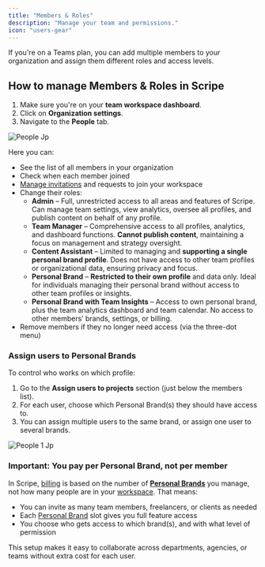 ```yaml
---
title: "Members & Roles"
description: "Manage your team and permissions."
icon: "users-gear"
---
```


If you're on a Teams plan, you can add multiple members to your organization and assign them different roles and access levels.

## How to manage Members & Roles in Scripe

1. Make sure you're on your **team workspace dashboard**.
2. Click on **Organization settings**.
3. Navigate to the **People** tab.

![People Jp](/images/people.jpg)

Here you can:

- See the list of all members in your organization
- Check when each member joined
- [Manage invitations](/team-plan/invite) and requests to join your workspace
- Change their roles:
  - **Admin** – Full, unrestricted access to all areas and features of Scripe. Can manage team settings, view analytics, oversee all profiles, and publish content on behalf of any profile.
  - **Team Manager** – Comprehensive access to all profiles, analytics, and dashboard functions. **Cannot publish content**, maintaining a focus on management and strategy oversight.
  - **Content Assistant** – Limited to managing and **supporting a single personal brand profile**. Does not have access to other team profiles or organizational data, ensuring privacy and focus.
  - **Personal Brand** – **Restricted to their own profile** and data only. Ideal for individuals managing their personal brand without access to other team profiles or insights.
  - **Personal Brand with Team Insights** – Access to own personal brand, plus the team analytics dashboard and team calendar. No access to other members’ brands, settings, or billing.
- Remove members if they no longer need access (via the three-dot menu)

### Assign users to Personal Brands

To control who works on which profile:

1. Go to the **Assign users to projects** section (just below the members list).
2. For each user, choose which Personal Brand(s) they should have access to.
3. You can assign multiple users to the same brand, or assign one user to several brands.

![People 1 Jp](/images/people-1.jpg)

### Important: You pay per Personal Brand, not per member

In Scripe, [billing](/administration/billing) is based on the number of [**Personal Brands**](/account/personalbrand) you manage, not how many people are in your [workspace](/account/workspaces). That means:

- You can invite as many team members, freelancers, or clients as needed
- Each [Personal Brand](/account/personalbrand) slot gives you full feature access
- You choose who gets access to which brand(s), and with what level of permission

This setup makes it easy to collaborate across departments, agencies, or teams without extra cost for each user.